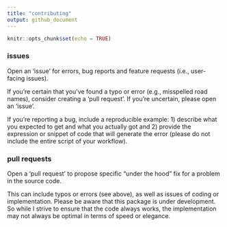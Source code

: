 ```yaml
---
title: "contributing"
output: github_document
---
```


```r
knitr::opts_chunk$set(echo = TRUE)
```

### issues

Open an 'issue' for errors, bug reports and feature requests (i.e., user-facing issues).

If you're certain that you've found a typo or error (e.g., misspelled road names), consider creating a 'pull request'. If you're uncertain, please open an 'issue'.

If you're reporting a bug, include a reproducible example: 1) describe what you expected to get and what you actually got and 2) provide the expression or snippet of code that will generate the error (please do not include the entire script of your workflow).

### pull requests

Open a 'pull request' to propose specific "under the hood" fix for a problem in the source code.

This can include typos or errors (see above), as well as issues of coding or implementation. Please be aware that this package is under development. So while I strive to ensure that the code always works, the implementation may not always be optimal in terms of speed or elegance.
